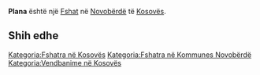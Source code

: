 {{Fshat në Kosovës
 | Emri                = Plana
| srp_N_name = Plana
| srp_N_FULL_NAME_RO = Plana
| srp_N_FULL_NAME_ND_RO = Plana
| srp_N_SORT_NAME_RG = PLANA
| srp_N_FULL_NAME_RG = Plana
| srp_N_FULL_NAME_ND_RG = Plana

 | Emri (Rasa dhanore) = 
 | Figura              = 
 | Shteti              = Kosovo
 | Komuna              = Novobërdë
 | Kodi postar         = 
 | Sipërfaqja          = 

 | Popullsia           = 

 | Regj. i popullsisë  = 
 | Dend. e popullsisë  = 
 | Faqja zyrtare       = 
 <!--- Koordinatat ----> 
 | Gjerësia            = 42.855556
 | Gjatësia            = 20.929167
 | Lartësia            = 
}}
'''Plana''' është një [[Fshat]] në [[Novobërdë]] të [[Kosovës]].

<!-- == Gjeografia == -->
<!-- == Historia == -->
<!-- == Demografia == -->
== Shih edhe ==
{{Komuna Novobërdë}}
{{Kosovo-Administrata-Cung}}

[[Kategoria:Fshatra në Kosovës]]
[[Kategoria:Fshatra në Kommunes Novobërdë]]
[[Kategoria:Vendbanime në Kosovës]]